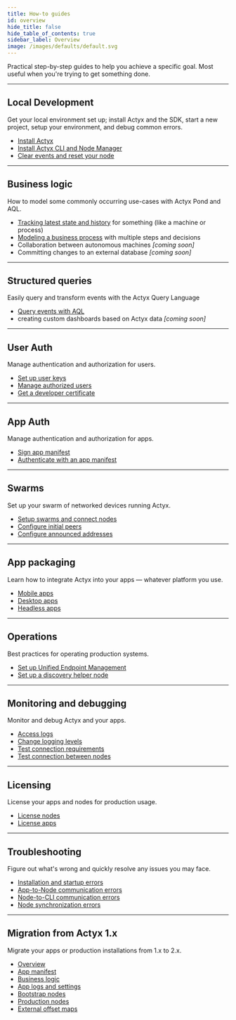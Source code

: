 ```yaml
---
title: How-to guides
id: overview
hide_title: false
hide_table_of_contents: true
sidebar_label: Overview
image: /images/defaults/default.svg
---
```


Practical step-by-step guides to help you achieve a specific goal. Most useful when you're trying to get something done.

---

## Local Development

Get your local environment set up; install Actyx and the SDK, start a new project, setup your environment, and debug common errors.

- [Install Actyx](./local-development/install-actyx.mdx)
- [Install Actyx CLI and Node Manager](./local-development/install-cli-node-manager.mdx)
- [Clear events and reset your node](./local-development/reset-your-node.mdx)

---

## Business logic

How to model some commonly occurring use-cases with Actyx Pond and AQL.

- [Tracking latest state and history](./business-logic/tracking-state.mdx) for something (like a machine or process)
- [Modeling a business process](./business-logic/business-process.mdx) with multiple steps and decisions
- Collaboration between autonomous machines _[coming soon]_
- Committing changes to an external database _[coming soon]_

---

## Structured queries

Easily query and transform events with the Actyx Query Language

- [Query events with AQL](./structured-queries/query-events-with-aql.mdx)
- creating custom dashboards based on Actyx data _[coming soon]_

---

## User Auth

Manage authentication and authorization for users.

- [Set up user keys](./user-auth/set-up-user-keys.mdx)
- [Manage authorized users](./user-auth/manage-authorized-users.mdx)
- [Get a developer certificate](./user-auth/get-developer-certificate.mdx)

---

## App Auth

Manage authentication and authorization for apps.

- [Sign app manifest](./app-auth/sign-app-manifest.mdx)
- [Authenticate with an app manifest](./app-auth/authenticate-with-app-manifest.mdx)

---

## Swarms

Set up your swarm of networked devices running Actyx.

- [Setup swarms and connect nodes](./swarms/setup-swarm.mdx)
- [Configure initial peers](./swarms/connect-nodes.mdx)
- [Configure announced addresses](./swarms/configure-announced-addresses.mdx)

---

## App packaging

Learn how to integrate Actyx into your apps — whatever platform you use.

- [Mobile apps](./packaging/mobile-apps.mdx)
- [Desktop apps](./packaging/desktop-apps.mdx)
- [Headless apps](./packaging/headless-apps.mdx)

---

## Operations

Best practices for operating production systems.

- [Set up Unified Endpoint Management](./operations/device-management.mdx)
- [Set up a discovery helper node](./operations/discovery-helper-node.mdx)

---

## Monitoring and debugging

Monitor and debug Actyx and your apps.

- [Access logs](./monitoring-debugging/access-logs.mdx)
- [Change logging levels](./monitoring-debugging/logging-levels.mdx)
- [Test connection requirements](./monitoring-debugging/network-requirements.mdx)
- [Test connection between nodes](./monitoring-debugging/node-connections.mdx)

---

## Licensing

License your apps and nodes for production usage.

- [License nodes](./licensing/license-nodes.mdx)
- [License apps](./licensing/license-apps.mdx)

---

## Troubleshooting

Figure out what's wrong and quickly resolve any issues you may face.

- [Installation and startup errors](./troubleshooting/installation-and-startup.mdx)
- [App-to-Node communication errors](./troubleshooting/app-to-node-communication.mdx)
- [Node-to-CLI communication errors](./troubleshooting/node-to-cli-communication.mdx)
- [Node synchronization errors](./troubleshooting/node-synchronization.mdx)

---

## Migration from Actyx 1.x

Migrate your apps or production installations from 1.x to 2.x.

- [Overview](./migration/overview.mdx)
- [App manifest](./migration/migrate-app-manifest.mdx)
- [Business logic](./migration/migrate-business-logic.mdx)
- [App logs and settings](./migration/migrate-app-logs-and-settings.mdx)
- [Bootstrap nodes](./migration/migrate-bootstrap-nodes.mdx)
- [Production nodes](./migration/migrate-production-nodes.mdx)
- [External offset maps](./migration/migrate-externally-stored-offset-maps.mdx)
